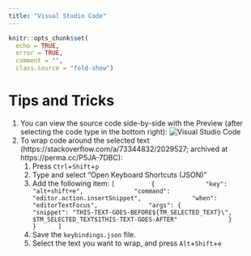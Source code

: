 ```yaml
---
title: "Visual Studio Code"
---
```


```r
knitr::opts_chunk$set(
  echo = TRUE,
  error = TRUE,
  comment = "",
  class.source = "fold-show")
```

# Tips and Tricks

1. You can view the source code side-by-side with the Preview (after selecting the code type in the bottom right):
![Visual Studio Code](images/vsCode.png)
1. To wrap code around the selected text (https://stackoverflow.com/a/73344832/2029527; archived at https://perma.cc/P5JA-7DBC):
    1. Press `Ctrl`+`Shift`+`p`
    1. Type and select "Open Keyboard Shortcuts (JSON)"
    1. Add the following item:
        ```
        [
            {
                "key": "alt+shift+e",
                "command": "editor.action.insertSnippet",
                "when": "editorTextFocus",
                "args": {
                    "snippet": "THIS-TEXT-GOES-BEFORE${TM_SELECTED_TEXT}\", $TM_SELECTED_TEXT$1THIS-TEXT-GOES-AFTER"
                }
            }
        ]
        ```
    1. Save the `keybindings.json` file.
    1. Select the text you want to wrap, and press `Alt`+`Shift`+`e`
